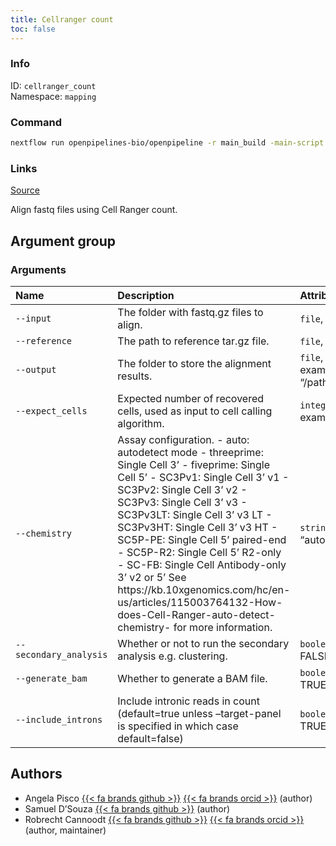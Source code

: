 ```yaml
---
title: Cellranger count
toc: false
---
```


::: {.column-margin}

### Info

ID: `cellranger_count`  
Namespace: `mapping`

### Command

```bash
nextflow run openpipelines-bio/openpipeline -r main_build -main-script target/nextflow/mapping/cellranger_count/main.nf --help
```

### Links
[Source](https://github.com/openpipelines-bio/openpipeline/blob/main/src/mapping/cellranger_count){.btn-action .btn-sm .btn-info .btn role="button"}
:::

Align fastq files using Cell Ranger count.

## Argument group

### Arguments



:::{.column-body-outset}
|Name                   |Description                                                                                                                                                                                                                                                                                                                                                                                                                                                                                                       |Attributes                                   |
|:----------------------|:-----------------------------------------------------------------------------------------------------------------------------------------------------------------------------------------------------------------------------------------------------------------------------------------------------------------------------------------------------------------------------------------------------------------------------------------------------------------------------------------------------------------|:--------------------------------------------|
|`--input`              |The folder with fastq.gz files to align.                                                                                                                                                                                                                                                                                                                                                                                                                                                                          |`file`, required                             |
|`--reference`          |The path to reference tar.gz file.                                                                                                                                                                                                                                                                                                                                                                                                                                                                                |`file`, required                             |
|`--output`             |The folder to store the alignment results.                                                                                                                                                                                                                                                                                                                                                                                                                                                                        |`file`, required, example: "/path/to/output" |
|`--expect_cells`       |Expected number of recovered cells, used as input to cell calling algorithm.                                                                                                                                                                                                                                                                                                                                                                                                                                      |`integer`, example: 3000                     |
|`--chemistry`          |Assay configuration. - auto: autodetect mode - threeprime: Single Cell 3' - fiveprime: Single Cell 5' - SC3Pv1: Single Cell 3' v1 - SC3Pv2: Single Cell 3' v2 - SC3Pv3: Single Cell 3' v3 - SC3Pv3LT: Single Cell 3' v3 LT - SC3Pv3HT: Single Cell 3' v3 HT - SC5P-PE: Single Cell 5' paired-end - SC5P-R2: Single Cell 5' R2-only - SC-FB: Single Cell Antibody-only 3' v2 or 5' See https://kb.10xgenomics.com/hc/en-us/articles/115003764132-How-does-Cell-Ranger-auto-detect-chemistry- for more information. |`string`, default: "auto"                    |
|`--secondary_analysis` |Whether or not to run the secondary analysis e.g. clustering.                                                                                                                                                                                                                                                                                                                                                                                                                                                     |`boolean`, default: FALSE                    |
|`--generate_bam`       |Whether to generate a BAM file.                                                                                                                                                                                                                                                                                                                                                                                                                                                                                   |`boolean`, default: TRUE                     |
|`--include_introns`    |Include intronic reads in count (default=true unless --target-panel is specified in which case default=false)                                                                                                                                                                                                                                                                                                                                                                                                     |`boolean`, default: TRUE                     |
:::

## Authors

 * Angela Pisco [{{< fa brands github >}}](https://github.com/aopisco) [{{< fa brands orcid >}}](https://orcid.org/0000-0003-0142-2355) (author)
 * Samuel D'Souza [{{< fa brands github >}}](https://github.com/srdsam) (author)
 * Robrecht Cannoodt [{{< fa brands github >}}](https://github.com/rcannood) [{{< fa brands orcid >}}](https://orcid.org/0000-0003-3641-729X) (author, maintainer)
